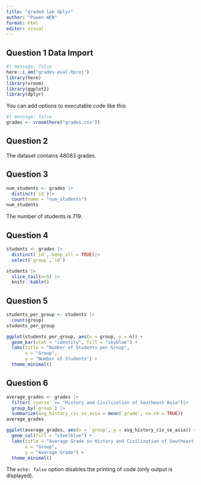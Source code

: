 ```yaml
---
title: "graded lab dplyr"
author: "Puwen WEN"
format: html
editor: visual
---
```



## Question 1 Data Import


```r
#| message: false
here::i_am("grades-eval.Rproj")
library(here)
library(vroom)
library(ggplot2)
library(dplyr)

```

You can add options to executable code like this

```r
#| message: false
grades <- vroom(here("grades.csv"))
```
## Question 2

The dataset contains 48083 grades.

## Question 3
```r

num_students <- grades |>
  distinct(`id`)|>
  count(name = "num_students")
num_students
```
The number of students is 719.

## Question 4

```r

students <- grades |>
  distinct(`id`,.keep_all = TRUE)|>
  select(`group`,`id`)

students |>
  slice_tail(n=5) |>
  knitr::kable()


```

## Question 5
```r

students_per_group <- students |>
  count(group)
students_per_group

ggplot(students_per_group, aes(x = group, y = n)) +
  geom_bar(stat = "identity", fill = "skyblue") +
  labs(title = "Number of Students per Group",
       x = "Group",
       y = "Number of Students") +
  theme_minimal()

```

## Question 6

```r

average_grades <- grades |>
  filter(`course` == "History and Civilization of Southeast Asia")|>
  group_by(`group`) |>
  summarize(avg_history_civ_se_asia = mean(`grade`, na.rm = TRUE))
average_grades

ggplot(average_grades, aes(x = `group`, y = avg_history_civ_se_asia)) +
  geom_col(fill = "steelblue") +
  labs(title = "Average Grade in History and Civilization of Southeast Asia by Group",
       x = "Group",
       y = "Average Grade") +
  theme_minimal()

```






The `echo: false` option disables the printing of code (only output is displayed).
